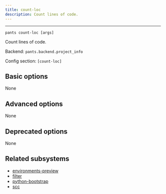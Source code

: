 ```yaml
---
title: count-loc
description: Count lines of code.
---
```



---

```
pants count-loc [args]
```

Count lines of code.

Backend: <span className="color--primary">`pants.backend.project_info`</span>

Config section: <span className="color--primary">`[count-loc]`</span>

<span className={styles.options}>

## Basic options

None

## Advanced options

None

## Deprecated options

None

## Related subsystems

- [environments-preview](../subsystems/environments-preview.mdx)
- [filter](../subsystems/filter.mdx)
- [python-bootstrap](../subsystems/python-bootstrap.mdx)
- [scc](../subsystems/scc.mdx)

</span>
